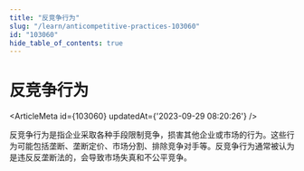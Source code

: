 ```yaml
---
title: "反竞争行为"
slug: "/learn/anticompetitive-practices-103060"
id: "103060"
hide_table_of_contents: true
---
```



# 反竞争行为

<ArticleMeta id={103060} updatedAt={'2023-09-29 08:20:26'} />
<div className='border-solid border-b border-t-0 my-4 border-[var(--ifm-color-gray-300)]' />

反竞争行为是指企业采取各种手段限制竞争，损害其他企业或市场的行为。这些行为可能包括垄断、垄断定价、市场分割、排除竞争对手等。反竞争行为通常被认为是违反反垄断法的，会导致市场失真和不公平竞争。
